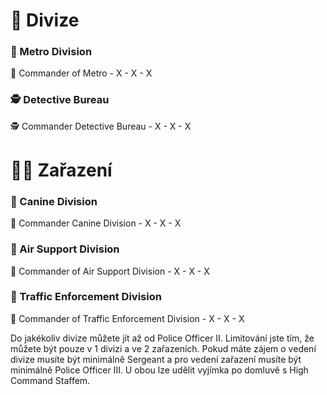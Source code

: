 
# 🔮 Divize

### 🥷 Metro Division
🥷 Commander of Metro - X - X - X

### 🕵️ Detective Bureau
🕵️ Commander Detective Bureau - X - X - X

# 🧑‍🔬 Zařazení

### 🦮 Canine Division
🦮 Commander Canine Division - X - X - X

### 🚁 Air Support Division
🚁 Commander of Air Support Division - X - X - X

### 🦺 Traffic Enforcement Division
🦺 Commander of Traffic Enforcement Division - X - X - X


<Callout type="info" emoji="ℹ️">
  Do jakékoliv divize můžete jít až od Police Officer II. Limitování jste tím, že můžete být pouze v 1 divizi a ve 2 zařazeních. Pokud máte zájem o vedení divize musíte být minimálně Sergeant a pro vedení zařazení musíte být minimálně Police Officer III. U obou lze udělit vyjímka po domluvě s High Command Staffem.
</Callout>
